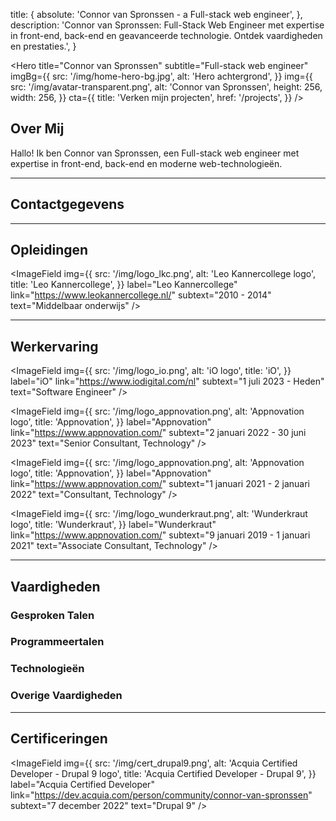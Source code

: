 
  title: {
    absolute: 'Connor van Spronssen - a Full-stack web engineer',
  },
  description:
    'Connor van Spronssen: Full-Stack Web Engineer met expertise in front-end, back-end en geavanceerde technologie. Ontdek vaardigheden en prestaties.',
}

<Hero
  title="Connor van Spronssen"
  subtitle="Full-stack web engineer"
  imgBg={{
    src: '/img/home-hero-bg.jpg',
    alt: 'Hero achtergrond',
  }}
  img={{
    src: '/img/avatar-transparent.png',
    alt: 'Connor van Spronssen',
    height: 256,
    width: 256,
  }}
  cta={{
    title: 'Verken mijn projecten',
    href: '/projects',
  }}
/>

<ContentContainer>

## Over Mij

Hallo! Ik ben Connor van Spronssen, een Full-stack web engineer met expertise in front-end, back-end en moderne web-technologieën.

---

## Contactgegevens

<div className="grid grid-cols-2 gap-4 max-md:grid-cols-1">
  <Field icon={iconEmail} label="E-mail" value="info@dobefu.com" />
  <Field
    icon={iconBirthdayCake}
    label="Geboortedatum"
    value="18 september 1997"
  />
</div>

---

## Opleidingen

<div className="grid grid-cols-2 gap-4 max-md:grid-cols-1">
  <ImageField
    img={{
      src: '/img/logo_glu.png',
      alt: 'Grafisch Lyceum Utrecht logo',
      title: 'Grafisch Lyceum Utrecht',
    }}
    label="Grafisch Lyceum Utrecht"
    link="https://www.glu.nl/"
    subtext="2015 - 2019"
    text="Game Developer"
  />

  <ImageField
    img={{
      src: '/img/logo_lkc.png',
      alt: 'Leo Kannercollege logo',
      title: 'Leo Kannercollege',
    }}
    label="Leo Kannercollege"
    link="https://www.leokannercollege.nl/"
    subtext="2010 - 2014"
    text="Middelbaar onderwijs"
  />
</div>

---

## Werkervaring

<ImageField
  img={{
    src: '/img/logo_io.png',
    alt: 'iO logo',
    title: 'iO',
  }}
  label="iO"
  link="https://www.iodigital.com/nl"
  subtext="1 juli 2023 - Heden"
  text="Software Engineer"
/>

<ImageField
  img={{
    src: '/img/logo_appnovation.png',
    alt: 'Appnovation logo',
    title: 'Appnovation',
  }}
  label="Appnovation"
  link="https://www.appnovation.com/"
  subtext="2 januari 2022 - 30 juni 2023"
  text="Senior Consultant, Technology"
/>

<ImageField
  img={{
    src: '/img/logo_appnovation.png',
    alt: 'Appnovation logo',
    title: 'Appnovation',
  }}
  label="Appnovation"
  link="https://www.appnovation.com/"
  subtext="1 januari 2021 - 2 januari 2022"
  text="Consultant, Technology"
/>

<ImageField
  img={{
    src: '/img/logo_wunderkraut.png',
    alt: 'Wunderkraut logo',
    title: 'Wunderkraut',
  }}
  label="Wunderkraut"
  link="https://www.appnovation.com/"
  subtext="9 januari 2019 - 1 januari 2021"
  text="Associate Consultant, Technology"
/>

---

## Vaardigheden

### Gesproken Talen

<ProgressBar label="Nederlands" percentage="90" />
<ProgressBar label="Engels" percentage="85" />

<div className="py-8" />

### Programmeertalen

<ProgressBar label="PHP" percentage="90" />
<ProgressBar label="Typescript" percentage="85" />
<ProgressBar label="JavaScript" percentage="85" />
<ProgressBar label="Go" percentage="75" />
<ProgressBar label="Bash" percentage="65" />
<ProgressBar label="C#" percentage="60" />

<div className="py-8" />

### Technologieën

<ProgressBar label="Drupal 8 / 9 / 10 / 11" percentage="90" />
<ProgressBar label="NextJS" percentage="90" />
<ProgressBar label="NuxtJS" percentage="85" />
<ProgressBar label="Drupal 7" percentage="75" />
<ProgressBar label="Unity3D" percentage="70" />
<ProgressBar label="Hugo" percentage="65" />

<div className="py-8" />

### Overige Vaardigheden

<ProgressBar label="CI / CD" percentage="90" />
<ProgressBar label="Linux" percentage="90" />
<ProgressBar label="Docker" percentage="85" />
<ProgressBar label="(Neo)Vim" percentage="80" />
<ProgressBar label="Networking" percentage="75" />
<ProgressBar label="Ansible" percentage="70" />

---

## Certificeringen

<ImageField
  img={{
    src: '/img/cert_drupal9.png',
    alt: 'Acquia Certified Developer - Drupal 9 logo',
    title: 'Acquia Certified Developer - Drupal 9',
  }}
  label="Acquia Certified Developer"
  link="https://dev.acquia.com/person/community/connor-van-spronssen"
  subtext="7 december 2022"
  text="Drupal 9"
/>

</ContentContainer>
